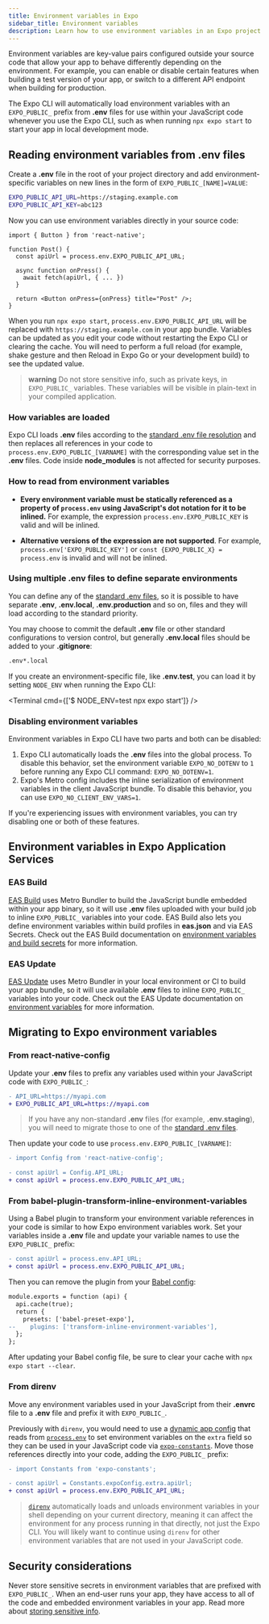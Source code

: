 ```yaml
---
title: Environment variables in Expo
sidebar_title: Environment variables
description: Learn how to use environment variables in an Expo project.
---
```



Environment variables are key-value pairs configured outside your source code that allow your app to behave differently depending on the environment. For example, you can enable or disable certain features when building a test version of your app, or switch to a different API endpoint when building for production.

The Expo CLI will automatically load environment variables with an `EXPO_PUBLIC_` prefix from **.env** files for use within your JavaScript code whenever you use the Expo CLI, such as when running `npx expo start` to start your app in local development mode.

## Reading environment variables from .env files

Create a **.env** file in the root of your project directory and add environment-specific variables on new lines in the form of `EXPO_PUBLIC_[NAME]=VALUE`:

```bash .env
EXPO_PUBLIC_API_URL=https://staging.example.com
EXPO_PUBLIC_API_KEY=abc123
```

Now you can use environment variables directly in your source code:

```tsx
import { Button } from 'react-native';

function Post() {
  const apiUrl = process.env.EXPO_PUBLIC_API_URL;

  async function onPress() {
    await fetch(apiUrl, { ... })
  }

  return <Button onPress={onPress} title="Post" />;
}
```

When you run `npx expo start`, `process.env.EXPO_PUBLIC_API_URL` will be replaced with `https://staging.example.com` in your app bundle. Variables can be updated as you edit your code without restarting the Expo CLI or clearing the cache. You will need to perform a full reload (for example, shake gesture and then Reload in Expo Go or your development build) to see the updated value.

> **warning** Do not store sensitive info, such as private keys, in `EXPO_PUBLIC_` variables. These variables will be visible in plain-text in your compiled application.

### How variables are loaded

Expo CLI loads **.env** files according to the [standard .env file resolution](https://github.com/bkeepers/dotenv/blob/c6e583a/README.md#what-other-env-files-can-i-use) and then replaces all references in your code to `process.env.EXPO_PUBLIC_[VARNAME]` with the corresponding value set in the **.env** files. Code inside **node_modules** is not affected for security purposes.

### How to read from environment variables

- <YesIcon small /> **Every environment variable must be statically referenced as a property of
  `process.env` using JavaScript's dot notation for it to be inlined.** For example, the expression
  `process.env.EXPO_PUBLIC_KEY` is valid and will be inlined.

- <NoIcon small /> **Alternative versions of the expression are not supported**. For example,
  `process.env['EXPO_PUBLIC_KEY']` or `const {EXPO_PUBLIC_X} = process.env` is invalid and will not
  be inlined.

### Using multiple .env files to define separate environments

You can define any of the [standard .env files](https://github.com/bkeepers/dotenv/blob/c6e583a/README.md#what-other-env-files-can-i-use), so it is possible to have separate **.env**, **.env.local**, **.env.production** and so on, files and they will load according to the standard priority.

You may choose to commit the default **.env** file or other standard configurations to version control, but generally **.env.local** files should be added to your **.gitignore**:

```bash .gitignore
.env*.local
```

If you create an environment-specific file, like **.env.test**, you can load it by setting `NODE_ENV` when running the Expo CLI:

<Terminal cmd={['$ NODE_ENV=test npx expo start']} />

### Disabling environment variables

Environment variables in Expo CLI have two parts and both can be disabled:

1. Expo CLI automatically loads the **.env** files into the global process. To disable this behavior, set the environment variable `EXPO_NO_DOTENV` to `1` before running any Expo CLI command: `EXPO_NO_DOTENV=1`.
2. Expo's Metro config includes the inline serialization of environment variables in the client JavaScript bundle. To disable this behavior, you can use `EXPO_NO_CLIENT_ENV_VARS=1`.

If you're experiencing issues with environment variables, you can try disabling one or both of these features.

## Environment variables in Expo Application Services

### EAS Build

[EAS Build](/build/introduction/) uses Metro Bundler to build the JavaScript bundle embedded within your app binary, so it will use **.env** files uploaded with your build job to inline `EXPO_PUBLIC_` variables into your code. EAS Build also lets you define environment variables within build profiles in **eas.json** and via EAS Secrets. Check out the EAS Build documentation on [environment variables and build secrets](/build-reference/variables/) for more information.

### EAS Update

[EAS Update](/eas-update/introduction) uses Metro Bundler in your local environment or CI to build your app bundle, so it will use available **.env** files to inline `EXPO_PUBLIC_` variables into your code. Check out the EAS Update documentation on [environment variables](/eas-update/environment-variables/) for more information.

## Migrating to Expo environment variables

### From react-native-config

Update your **.env** files to prefix any variables used within your JavaScript code with `EXPO_PUBLIC_`:

```diff .env
- API_URL=https://myapi.com
+ EXPO_PUBLIC_API_URL=https://myapi.com
```

> If you have any non-standard **.env** files (for example, **.env.staging**), you will need to migrate those to one of the [standard .env files](https://github.com/bkeepers/dotenv/blob/c6e583a/README.md#what-other-env-files-can-i-use).

Then update your code to use `process.env.EXPO_PUBLIC_[VARNAME]`:

```diff
- import Config from 'react-native-config';

- const apiUrl = Config.API_URL;
+ const apiUrl = process.env.EXPO_PUBLIC_API_URL;
```

### From babel-plugin-transform-inline-environment-variables

Using a Babel plugin to transform your environment variable references in your code is similar to how Expo environment variables work. Set your variables inside a **.env** file and update your variable names to use the `EXPO_PUBLIC_` prefix:

```diff
- const apiUrl = process.env.API_URL;
+ const apiUrl = process.env.EXPO_PUBLIC_API_URL;
```

Then you can remove the plugin from your [Babel config](/versions/latest/config/babel/):

```diff babel.config.js
module.exports = function (api) {
  api.cache(true);
  return {
    presets: ['babel-preset-expo'],
--    plugins: ['transform-inline-environment-variables'],
  };
};
```

After updating your Babel config file, be sure to clear your cache with `npx expo start --clear`.

### From direnv

Move any environment variables used in your JavaScript from their **.envrc** file to a **.env** file and prefix it with `EXPO_PUBLIC_`.

Previously with `direnv`, you would need to use a [dynamic app config](/versions/latest/config/app/#app-config) that reads from [`process.env`](https://nodejs.org/dist/latest/docs/api/process.html#process_process_env) to set environment variables on the `extra` field so they can be used in your JavaScript code via [`expo-constants`](/versions/latest/sdk/constants). Move those references directly into your code, adding the `EXPO_PUBLIC_` prefix:

```diff
- import Constants from 'expo-constants';

- const apiUrl = Constants.expoConfig.extra.apiUrl;
+ const apiUrl = process.env.EXPO_PUBLIC_API_URL;
```

> [`direnv`](https://direnv.net/) automatically loads and unloads environment variables in your shell depending on your current directory, meaning it can affect the environment for any process running in that directly, not just the Expo CLI. You will likely want to continue using `direnv` for other environment variables that are not used in your JavaScript code.

## Security considerations

Never store sensitive secrets in environment variables that are prefixed with `EXPO_PUBLIC_`. When an end-user runs your app, they have access to all of the code and embedded environment variables in your app. Read more about [storing sensitive info](https://reactnative.dev/docs/security#storing-sensitive-info).
